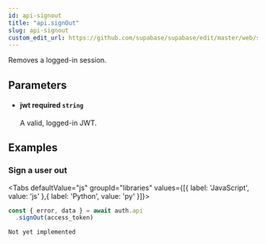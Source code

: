 ```yaml
---
id: api-signout
title: "api.signOut"
slug: api-signout
custom_edit_url: https://github.com/supabase/supabase/edit/master/web/spec/gotrue.yml
---
```



Removes a logged-in session.



## Parameters


<ul className="method-list-group">
  
<li className="method-list-item">
  <h4 className="method-list-item-label">
    <span className="method-list-item-label-name">
      jwt
    </span>
    <span className="method-list-item-label-badge required">
      required
    </span>
    <span className="method-list-item-validation">
      <code>string</code>
    </span>
  </h4>
  <div class="method-list-item-description">

A valid, logged-in JWT.

  </div>
  
</li>

</ul>














## Examples

### Sign a user out



<Tabs
  defaultValue="js"
  groupId="libraries"
  values={[{ label: 'JavaScript', value: 'js' },{ label: 'Python', value: 'py' }]}>

<TabItem value="js">

```js
const { error, data } = await auth.api
  .signOut(access_token)
  ```


</TabItem>
<TabItem value="py">


```
Not yet implemented
```


</TabItem>

</Tabs>